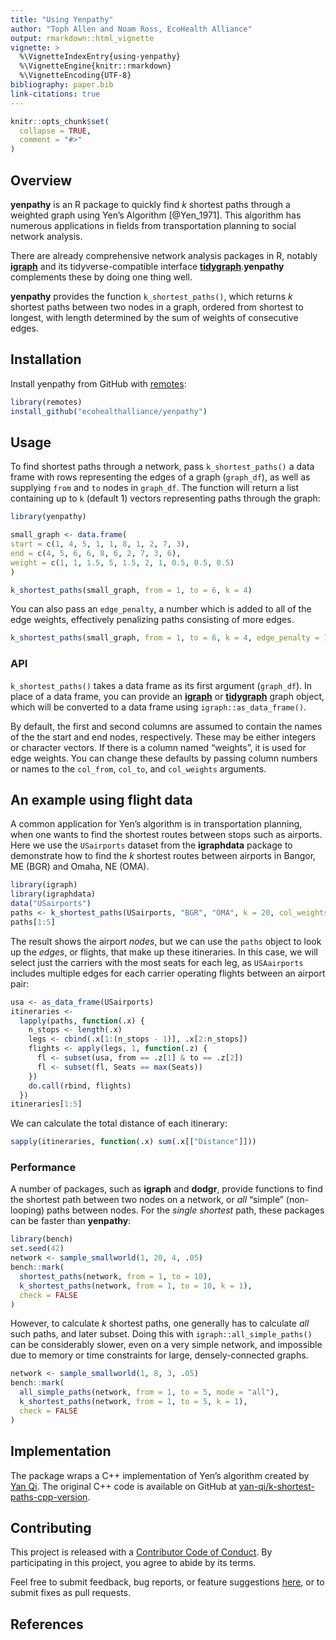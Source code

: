 ```yaml
---
title: "Using Yenpathy"
author: "Toph Allen and Noam Ross, EcoHealth Alliance"
output: rmarkdown::html_vignette
vignette: >
  %\VignetteIndexEntry{using-yenpathy}
  %\VignetteEngine{knitr::rmarkdown}
  %\VignetteEncoding{UTF-8}
bibliography: paper.bib
link-citations: true
---
```


```r
knitr::opts_chunk$set(
  collapse = TRUE,
  comment = "#>"
)
```

## Overview

**yenpathy** is an R package to quickly find *k* shortest paths through a weighted
graph using Yen's Algorithm [@Yen_1971]. This algorithm has numerous
applications in fields from transportation planning to social network analysis.

There are already comprehensive network analysis packages in R, notably
[**igraph**](http://igraph.org/r/) and its tidyverse-compatible interface
[**tidygraph**](https://github.com/thomasp85/tidygraph).**yenpathy** complements
these by doing one thing well.

**yenpathy** provides the function `k_shortest_paths()`, which returns *k* shortest paths between two nodes in a graph, ordered from shortest to longest, with length determined by the sum of weights of consecutive edges.

## Installation

Install yenpathy from GitHub with [remotes](https://github.com/r-lib/remotes):

```r
library(remotes)
install_github("ecohealthalliance/yenpathy")
```

## Usage

To find shortest paths through a network, pass `k_shortest_paths()` a data frame
with rows representing the edges of a graph (`graph_df`), as well as supplying
`from` and `to` nodes in `graph_df`. The function will return a list containing
up to `k` (default 1) vectors representing paths through the graph:

```r
library(yenpathy)

small_graph <- data.frame(
start = c(1, 4, 5, 1, 1, 8, 1, 2, 7, 3),
end = c(4, 5, 6, 6, 8, 6, 2, 7, 3, 6),
weight = c(1, 1, 1.5, 5, 1.5, 2, 1, 0.5, 0.5, 0.5)
)

k_shortest_paths(small_graph, from = 1, to = 6, k = 4)
```

You can also pass an `edge_penalty`, a number which is added to all of the edge
weights, effectively penalizing paths consisting of more edges.

```r
k_shortest_paths(small_graph, from = 1, to = 6, k = 4, edge_penalty = 1)
```

### API

`k_shortest_paths()` takes a data frame as its first argument (`graph_df`). In
place of a data frame, you can provide an [**igraph**](https://igraph.org/r/) or
[**tidygraph**](https://github.com/thomasp85/tidygraph) graph object, which will
be converted to a data frame using `igraph::as_data_frame()`.

By default, the first and second columns are assumed to contain the names of the
the start and end nodes, respectively. These may be either integers or character
vectors. If there is a column named "weights", it is used for edge weights.  You
can change these defaults by passing column numbers or names to the `col_from`,
`col_to`, and `col_weights` arguments.

## An example using flight data

A common application for Yen's algorithm is in transportation planning, when
one wants to find the shortest routes between stops such as airports. Here we use
the `USairports` dataset from the **igraphdata** package to demonstrate how to find
the *k* shortest routes between airports in Bangor, ME (BGR) and Omaha, NE (OMA).

```r
library(igraph)
library(igraphdata)
data("USairports")
paths <- k_shortest_paths(USairports, "BGR", "OMA", k = 20, col_weights = "Distance")
paths[1:5]
```

The result shows the airport *nodes*, but we can use the `paths` object to look
up the *edges*, or flights, that make up these itineraries. In this case, we will
select just the carriers with the most seats for each leg, as `USAairports` includes
multiple edges for each carrier operating flights between an airport pair:

```r
usa <- as_data_frame(USairports)
itineraries <- 
  lapply(paths, function(.x) {
    n_stops <- length(.x)
    legs <- cbind(.x[1:(n_stops - 1)], .x[2:n_stops])
    flights <- apply(legs, 1, function(.z) {
      fl <- subset(usa, from == .z[1] & to == .z[2])
      fl <- subset(fl, Seats == max(Seats))
    })
    do.call(rbind, flights)
  })
itineraries[1:5]
```

We can calculate the total distance of each itinerary:

```r
sapply(itineraries, function(.x) sum(.x[["Distance"]]))
```


### Performance

A number of packages, such as **igraph** and **dodgr**,  provide functions to 
find the shortest path between two nodes on a network, or *all* "simple" (non-looping)
paths between nodes. For the *single shortest* path, these packages can be faster than
**yenpathy**:

```r
library(bench)
set.seed(42)
network <- sample_smallworld(1, 20, 4, .05)
bench::mark(
  shortest_paths(network, from = 1, to = 10),
  k_shortest_paths(network, from = 1, to = 10, k = 1),
  check = FALSE
)
```

However, to calculate *k* shortest paths, one generally has to calculate *all*
such paths, and later subset. Doing this with `igraph::all_simple_paths()` can
be considerably slower, even on a very simple network, and impossible due to
memory or time constraints for large, densely-connected graphs.

```r
network <- sample_smallworld(1, 8, 3, .05)
bench::mark(
  all_simple_paths(network, from = 1, to = 5, mode = "all"),
  k_shortest_paths(network, from = 1, to = 5, k = 1),
  check = FALSE
)
```

## Implementation 

The package wraps a C++ implementation of Yen's algorithm created by [Yan Qi](https://github.com/yan-qi). The original C++ code is available on GitHub at [yan-qi/k-shortest-paths-cpp-version](https://github.com/yan-qi/k-shortest-paths-cpp-version).

## Contributing

This project is released with a [Contributor Code of Conduct](https://github.com/ecohealthalliance/yenpathy/blob/master/CONDUCT.md). By participating in this project, you agree to abide by its terms.

Feel free to submit feedback, bug reports, or feature suggestions [here](https://github.com/ecohealthalliance/yenpathy/issues), or to submit fixes as pull requests.


## References 
